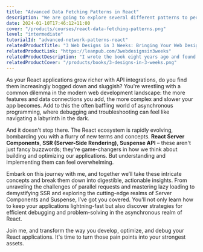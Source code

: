```yaml
---
title: "Advanced Data Fetching Patterns in React"
description: "We are going to explore several different patterns to perform network request in React applications, to achieve better performance."
date: 2024-01-10T17:46:12+11:00
cover: "/products/courses/react-data-fetching-patterns.png"
level: "intermediate"
tutorialId: "advanced-network-patterns-react"
relatedProductTitle: "3 Web Designs in 3 Weeks: Bringing Your Web Design To Life"
relatedProductLink: "https://leanpub.com/3webdesignsin3weeks"
relatedProductDescription: "I wrote the book eight years ago and found some of the content were outdated, and recently I decided to rewrite it with the modern (also the most compatible) techniques. Just like the first edition, it has all the interactive ways of teaching and the real-world-based design reproducing, but with the latest front-end knowledge."
relatedProductCover: "/products/books/3-designs-in-3-weeks.png"
---
```


As your React applications grow richer with API integrations, do you find them increasingly bogged down and sluggish? You're wrestling with a common dilemma in the modern web development landscape: the more features and data connections you add, the more complex and slower your app becomes. Add to this the often baffling world of asynchronous programming, where debugging and troubleshooting can feel like navigating a labyrinth in the dark.

And it doesn't stop there. The React ecosystem is rapidly evolving, bombarding you with a flurry of new terms and concepts. **React Server Components**, **SSR (Server-Side Rendering)**, **Suspense API** – these aren't just fancy buzzwords; they're game-changers in how we think about building and optimizing our applications. But understanding and implementing them can feel overwhelming.

Embark on this journey with me, and together we’ll take these intricate concepts and break them down into digestible, actionable insights. From unraveling the challenges of parallel requests and mastering lazy loading to demystifying SSR and exploring the cutting-edge realms of Server Components and Suspense, I’ve got you covered. You'll not only learn how to keep your applications lightning-fast but also discover strategies for efficient debugging and problem-solving in the asynchronous realm of React.

Join me, and transform the way you develop, optimize, and debug your React applications. It's time to turn those pain points into your strongest assets.
